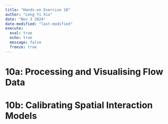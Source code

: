 ```yaml
---
title: "Hands-on Exercise 10"
author: "Leng Yi Xiu"
date: "Nov 3 2024"
date-modified: "last-modified"
execute: 
  eval: true
  echo: true
  message: false
  freeze: true
---
```


# 10a: Processing and Visualising Flow Data

# 10b: Calibrating Spatial Interaction Models
